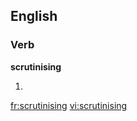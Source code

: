 
==English==

===Verb===
'''scrutinising'''

# {{present participle of|[[scrutinise]]}}

[[fr:scrutinising]]
[[vi:scrutinising]]
